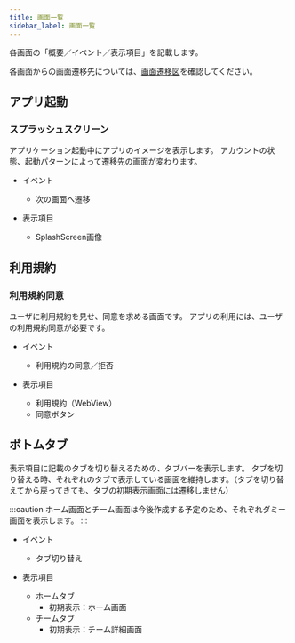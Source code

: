 ```yaml
---
title: 画面一覧
sidebar_label: 画面一覧
---
```


各画面の「概要／イベント／表示項目」を記載します。

各画面からの画面遷移先については、[画面遷移図](../screen-transitions/overview.mdx)を確認してください。

## アプリ起動

### スプラッシュスクリーン

アプリケーション起動中にアプリのイメージを表示します。
アカウントの状態、起動パターンによって遷移先の画面が変わります。

- イベント
   - 次の画面へ遷移

- 表示項目
   - SplashScreen画像

## 利用規約

### 利用規約同意

ユーザに利用規約を見せ、同意を求める画面です。
アプリの利用には、ユーザの利用規約同意が必要です。

- イベント
  - 利用規約の同意／拒否

- 表示項目
  - 利用規約（WebView）
  - 同意ボタン

## ボトムタブ

表示項目に記載のタブを切り替えるための、タブバーを表示します。
タブを切り替える時、それぞれのタブで表示している画面を維持します。（タブを切り替えてから戻ってきても、タブの初期表示画面には遷移しません）

<!-- TODO: ホーム画面とチーム画面の作成ができたタイミングで削除する -->
:::caution
ホーム画面とチーム画面は今後作成する予定のため、それぞれダミー画面を表示します。
:::

- イベント
  - タブ切り替え

- 表示項目
  - ホームタブ
    - 初期表示：ホーム画面
  - チームタブ
    - 初期表示：チーム詳細画面
